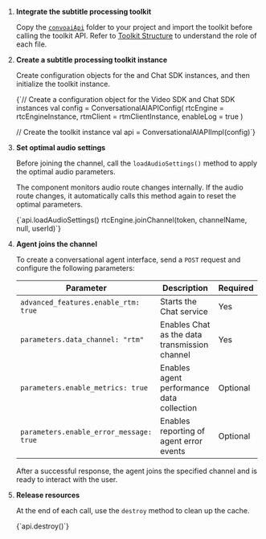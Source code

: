 
1. **Integrate the subtitle processing toolkit**

    Copy the [`convoaiApi`](https://github.com/AgoraIO-Community/Conversational-AI-Demo/tree/main/Android/scenes/convoai/src/main/java/io/agora/scene/convoai/convoaiApi) folder to your project and import the toolkit before calling the toolkit API. Refer to [Toolkit Structure](#toolkit-structure) to understand the role of each file.

1. **Create a subtitle processing toolkit instance**

    Create configuration objects for the <Vg k="VSDK"/> and Chat SDK instances, and then initialize the toolkit instance.

    <CodeBlock language="kotlin" showLineNumbers>
    {`// Create a configuration object for the Video SDK and Chat SDK instances
    val config = ConversationalAIAPIConfig(
        rtcEngine = rtcEngineInstance,
        rtmClient = rtmClientInstance,
        enableLog = true
    )

    // Create the toolkit instance
    val api = ConversationalAIAPIImpl(config)`}
    </CodeBlock>

1. **Set optimal audio settings**

    Before joining the <Vg k="VSDK"/> channel, call the `loadAudioSettings()` method to apply the optimal audio parameters.

    The component monitors audio route changes internally. If the audio route changes, it automatically calls this method again to reset the optimal parameters.

    <CodeBlock language="kotlin" showLineNumbers>
    {`api.loadAudioSettings()
    rtcEngine.joinChannel(token, channelName, null, userId)`}
    </CodeBlock>

1. **Agent joins the channel**

    To create a conversational agent interface, send a `POST` request and configure the following parameters:

    | Parameter                               | Description                                  | Required |
    | --------------------------------------- | -------------------------------------------- | -------- |
    | `advanced_features.enable_rtm: true`    | Starts the Chat service                       | Yes      |
    | `parameters.data_channel: "rtm"`        | Enables Chat as the data transmission channel | Yes      |
    | `parameters.enable_metrics: true`       | Enables agent performance data collection    | Optional |
    | `parameters.enable_error_message: true` | Enables reporting of agent error events      | Optional |

    After a successful response, the agent joins the specified <Vg k="VSDK"/> channel and is ready to interact with the user.


1. **Release resources**

    At the end of each call, use the `destroy` method to clean up the cache.

    <CodeBlock language="kotlin" showLineNumbers>
    {`api.destroy()`}
    </CodeBlock>

